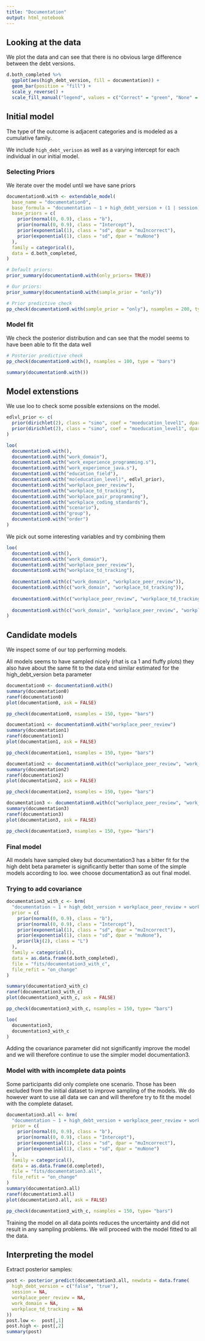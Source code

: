 ```yaml
---
title: "Documentation"
output: html_notebook
---
```


## Looking at the data
We plot the data and can see that there is no obvious large difference between the debt versions.

```r
d.both_completed %>%
  ggplot(aes(high_debt_version, fill = documentation)) +
  geom_bar(position = "fill") +
  scale_y_reverse() +
  scale_fill_manual("legend", values = c("Correct" = "green", "None" = "yellow", "Incorrect" = "red"), guide = guide_legend(reverse = TRUE))
```
## Initial model
The type of the outcome is adjacent categories and is modeled as a cumulative family.

We include `high_debt_verison` as well as a varying intercept for each individual in our initial model.

### Selecting Priors
We iterate over the model until we have sane priors

```r

documentation0.with <- extendable_model(
  base_name = "documentation0",
  base_formula = "documentation ~ 1 + high_debt_version + (1 | session)",
  base_priors = c(
    prior(normal(0, 0.9), class = "b"),
    prior(normal(0, 0.9), class = "Intercept"),
    prior(exponential(1), class = "sd", dpar = "muIncorrect"),
    prior(exponential(1), class = "sd", dpar = "muNone")
  ),
  family = categorical(),
  data = d.both_completed,
)

# Default priors:
prior_summary(documentation0.with(only_priors= TRUE))

# Our priors:
prior_summary(documentation0.with(sample_prior = "only"))

# Prior predictive check
pp_check(documentation0.with(sample_prior = "only"), nsamples = 200, type = "bars")
```


### Model fit
We check the posterior distribution and can see that the model seems to have been able to fit the data well
```r
# Posterior predictive check
pp_check(documentation0.with(), nsamples = 100, type = "bars")

summary(documentation0.with())
```
## Model extenstions

We use loo to check some possible extensions on the model.

```r

edlvl_prior <- c(
  prior(dirichlet(2), class = "simo", coef = "moeducation_level1", dpar = "muIncorrect"),
  prior(dirichlet(2), class = "simo", coef = "moeducation_level1", dpar = "muNone")
)

loo(
  documentation0.with(),
  documentation0.with("work_domain"),
  documentation0.with("work_experience_programming.s"),
  documentation0.with("work_experience_java.s"),
  documentation0.with("education_field"),
  documentation0.with("mo(education_level)", edlvl_prior),
  documentation0.with("workplace_peer_review"),
  documentation0.with("workplace_td_tracking"),
  documentation0.with("workplace_pair_programming"),
  documentation0.with("workplace_coding_standards"),
  documentation0.with("scenario"),
  documentation0.with("group"),
  documentation0.with("order")
)
```

We pick out some interesting variables and try combining them

```r
loo(
  documentation0.with(),
  documentation0.with("work_domain"),
  documentation0.with("workplace_peer_review"),
  documentation0.with("workplace_td_tracking"),
  
  documentation0.with(c("work_domain", "workplace_peer_review")),
  documentation0.with(c("work_domain", "workplace_td_tracking")),
  
  documentation0.with(c("workplace_peer_review", "workplace_td_tracking")),
  
  documentation0.with(c("work_domain", "workplace_peer_review", "workplace_td_tracking"))
)
```
## Candidate models
We inspect some of our top performing models. 

All models seems to have sampled nicely (rhat is ca 1 and fluffy plots) they also have about the same fit to the data end similar estimated for the high_debt_version beta parameter


```r
documentation0 <- documentation0.with()
summary(documentation0)
ranef(documentation0)
plot(documentation0, ask = FALSE)

pp_check(documentation0, nsamples = 150, type= "bars")

```
```r
documentation1 <- documentation0.with("workplace_peer_review")
summary(documentation1)
ranef(documentation1)
plot(documentation1, ask = FALSE)

pp_check(documentation1, nsamples = 150, type= "bars")

```

```r
documentation2 <- documentation0.with(c("workplace_peer_review", "work_domain"))
summary(documentation2)
ranef(documentation2)
plot(documentation2, ask = FALSE)

pp_check(documentation2, nsamples = 150, type= "bars")

```

```r
documentation3 <- documentation0.with(c("workplace_peer_review", "work_domain", "workplace_td_tracking"))
summary(documentation3)
ranef(documentation3)
plot(documentation3, ask = FALSE)

pp_check(documentation3, nsamples = 150, type= "bars")

```

### Final model
All models have sampled okey but documentation3 has a bitter fit for the high debt beta parameter is significantly better than some of the simple models according to loo. wee choose documentation3 as out final model.

### Trying to add covariance

```r
documentation3_with_c <- brm(
  "documentation ~ 1 + high_debt_version + workplace_peer_review + work_domain + workplace_td_tracking + (1 | c | session)",
  prior = c(
    prior(normal(0, 0.9), class = "b"),
    prior(normal(0, 0.9), class = "Intercept"),
    prior(exponential(1), class = "sd", dpar = "muIncorrect"),
    prior(exponential(1), class = "sd", dpar = "muNone"),
    prior(lkj(2), class = "L")
  ),
  family = categorical(),
  data = as.data.frame(d.both_completed),
  file = "fits/documentation3_with_c",
  file_refit = "on_change"
)

summary(documentation3_with_c)
ranef(documentation3_with_c)
plot(documentation3_with_c, ask = FALSE)

pp_check(documentation3_with_c, nsamples = 150, type= "bars")
```

```r
loo(
  documentation3,
  documentation3_with_c
)
```
Adding the covariance parameter did not significantly improve the model and we will therefore continue to use the simpler model documentation3.

### Model with with incomplete data points

Some participants did only complete one scenario. Those has been excluded from the initial dataset to improve sampling of the models. We do however want to use all data we can and will therefore try to fit the model with the complete dataset.

```r
documentation3.all <- brm(
  "documentation ~ 1 + high_debt_version + workplace_peer_review + work_domain + workplace_td_tracking + (1 | session)",
  prior = c(
    prior(normal(0, 0.9), class = "b"),
    prior(normal(0, 0.9), class = "Intercept"),
    prior(exponential(1), class = "sd", dpar = "muIncorrect"),
    prior(exponential(1), class = "sd", dpar = "muNone")
  ),
  family = categorical(),
  data = as.data.frame(d.completed),
  file = "fits/documentation3.all",
  file_refit = "on_change"
)
summary(documentation3.all)
ranef(documentation3.all)
plot(documentation3.all, ask = FALSE)

pp_check(documentation3_with_c, nsamples = 150, type= "bars")
```

Training the model on all data points reduces the uncertainty and did not result in any sampling problems. We will proceed with the model fitted to all the data.

## Interpreting the model

Extract posterior samples:
```r

post <- posterior_predict(documentation3.all, newdata = data.frame(
  high_debt_version = c("false", "true"),
  session = NA, 
  workplace_peer_review = NA, 
  work_domain = NA, 
  workplace_td_tracking = NA
))
post.low <-  post[,1]
post.high <- post[,2]
summary(post)

```
